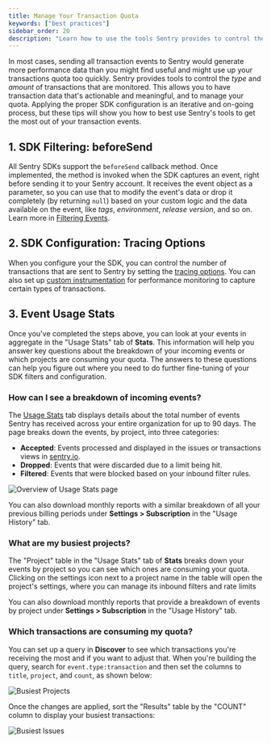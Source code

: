 ```yaml
---
title: Manage Your Transaction Quota
keywords: ["best practices"]
sidebar_order: 20
description: "Learn how to use the tools Sentry provides to control the type and amount of transactions that are monitored."
---
```


In most cases, sending all transaction events to Sentry would generate more performance data than you might find useful and might use up your transactions quota too quickly. Sentry provides tools to control the _type_ and _amount_ of transactions that are monitored. This allows you to have transaction data that's actionable and meaningful, and to manage your quota. Applying the proper SDK configuration is an iterative and on-going process, but these tips will show you how to best use Sentry's tools to get the most out of your transaction events.

## 1. SDK Filtering: beforeSend

All Sentry SDKs support the `beforeSend` callback method. Once implemented, the method is invoked when the SDK captures an event, right before sending it to your Sentry account. It receives the event object as a parameter, so you can use that to modify the event's data or drop it completely (by returning `null`) based on your custom logic and the data available on the event, like _tags_, _environment_, _release version_, and so on. Learn more in [Filtering Events](/platform-redirect/?next=/configuration/filtering/).

## 2. SDK Configuration: Tracing Options

When you configure your the SDK, you can control the number of transactions that are sent to Sentry by setting the [tracing options](/platform-redirect/?next=/configuration/options/%23tracing-options). You can also set up [custom instrumentation](/platform-redirect/?next=/performance/instrumentation/custom-instrumentation/) for performance monitoring to capture certain types of transactions.

## 3. Event Usage Stats

Once you've completed the steps above, you can look at your events in aggregate in the "Usage Stats" tab of **Stats**. This information will help you answer key questions about the breakdown of your incoming events or which projects are consuming your quota. The answers to these questions can help you figure out where you need to do further fine-tuning of your SDK filters and configuration.

### How can I see a breakdown of incoming events?

The [Usage Stats](/product/stats/#usage-stats) tab displays details about the total number of events Sentry has received across your entire organization for up to 90 days. The page breaks down the events, by project, into three categories:

- **Accepted**: Events processed and displayed in the issues or transactions views in [sentry.io](https://sentry.io).
- **Dropped**: Events that were discarded due to a limit being hit.
- **Filtered**: Events that were blocked based on your inbound filter rules.

![Overview of Usage Stats page](../../stats/usage-stats.png)

You can also download monthly reports with a similar breakdown of all your previous billing periods under **Settings > Subscription** in the "Usage History" tab.

### What are my busiest projects?

The "Project" table in the "Usage Stats" tab of **Stats** breaks down your events by project so you can see which ones are consuming your quota. Clicking on the settings icon next to a project name in the table will open the project's settings, where you can manage its inbound filters and rate limits

You can also download monthly reports that provide a breakdown of events by project under **Settings > Subscription** in the "Usage History" tab.

### Which transactions are consuming my quota?

You can set up a query in **Discover** to see which transactions you're receiving the most and if you want to adjust that. When you're building the query, search for `event.type:transaction` and then set the columns to `title`, `project`, and `count`, as shown below:

![Busiest Projects](manage-trans-quota-01.png)

Once the changes are applied, sort the "Results" table by the "COUNT" column to display your busiest transactions:

![Busiest Issues](manage-trans-quota-02.png)
